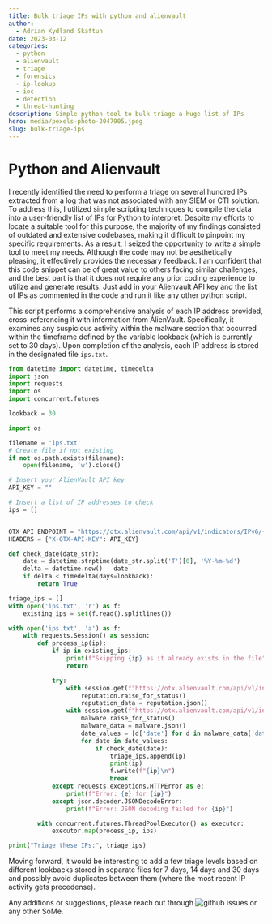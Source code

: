 ```yaml
---
title: Bulk triage IPs with python and alienvault
author:
  - Adrian Kydland Skaftun
date: 2023-03-12
categories:
  - python
  - alienvault
  - triage
  - forensics
  - ip-lookup
  - ioc
  - detection
  - threat-hunting
description: Simple python tool to bulk triage a huge list of IPs
hero: media/pexels-photo-2047905.jpeg
slug: bulk-triage-ips
---
```


# Python and Alienvault

I recently identified the need to perform a triage on several hundred IPs extracted from a log that was not associated with any SIEM or CTI solution. To address this, I utilized simple scripting techniques to compile the data into a user-friendly list of IPs for Python to interpret. Despite my efforts to locate a suitable tool for this purpose, the majority of my findings consisted of outdated and extensive codebases, making it difficult to pinpoint my specific requirements. As a result, I seized the opportunity to write a simple tool to meet my needs. Although the code may not be aesthetically pleasing, it effectively provides the necessary feedback. I am confident that this code snippet can be of great value to others facing similar challenges, and the best part is that it does not require any prior coding experience to utilize and generate results. Just add in your Alienvault API key and the list of IPs as commented in the code and run it like any other python script.

This script performs a comprehensive analysis of each IP address provided, cross-referencing it with information from AlienVault. Specifically, it examines any suspicious activity within the malware section that occurred within the timeframe defined by the variable lookback (which is currently set to 30 days). Upon completion of the analysis, each IP address is stored in the designated file ```ips.txt```.


```python
from datetime import datetime, timedelta
import json
import requests
import os
import concurrent.futures

lookback = 30

import os

filename = 'ips.txt'
# Create file if not existing
if not os.path.exists(filename):
    open(filename, 'w').close()

# Insert your AlienVault API key
API_KEY = ""

# Insert a list of IP addresses to check
ips = []


OTX_API_ENDPOINT = "https://otx.alienvault.com/api/v1/indicators/IPv6/{ip}/{malware}"
HEADERS = {"X-OTX-API-KEY": API_KEY}

def check_date(date_str):
    date = datetime.strptime(date_str.split('T')[0], '%Y-%m-%d')
    delta = datetime.now() - date
    if delta < timedelta(days=lookback):
        return True

triage_ips = []
with open('ips.txt', 'r') as f:
    existing_ips = set(f.read().splitlines())

with open('ips.txt', 'a') as f:
    with requests.Session() as session:
        def process_ip(ip):
            if ip in existing_ips:
                print(f"Skipping {ip} as it already exists in the file")
                return

            try:
                with session.get(f"https://otx.alienvault.com/api/v1/indicators/IPv4/{ip}/reputation", stream=True) as reputation:
                    reputation.raise_for_status()
                    reputation_data = reputation.json()
                with session.get(f"https://otx.alienvault.com/api/v1/indicators/IPv4/{ip}/malware", stream=True) as malware:
                    malware.raise_for_status()
                    malware_data = malware.json()
                    date_values = [d['date'] for d in malware_data['data']]
                    for date in date_values:
                        if check_date(date):
                            triage_ips.append(ip)
                            print(ip)
                            f.write(f"{ip}\n")
                            break
            except requests.exceptions.HTTPError as e:
                print(f"Error: {e} for {ip}")
            except json.decoder.JSONDecodeError:
                print(f"Error: JSON decoding failed for {ip}")

        with concurrent.futures.ThreadPoolExecutor() as executor:
            executor.map(process_ip, ips)

print("Triage these IPs:", triage_ips)

```


Moving forward, it would be interesting to add a few triage levels based on different lookbacks stored in separate files for 7 days, 14 days and 30 days and possibly avoid duplicates between them (where the most recent IP activity gets precedense).

Any additions or suggestions, please reach out through ![github](https://github.com/amestofortytwo/python_snippets) issues or any other SoMe.